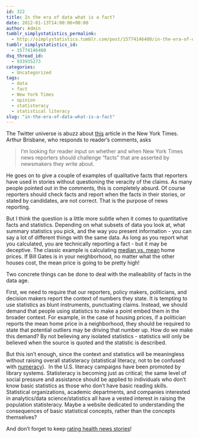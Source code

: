 ```yaml
---
id: 322
title: In the era of data what is a fact?
date: 2012-01-13T14:00:06+00:00
author: Admin
tumblr_simplystatistics_permalink:
  - http://simplystatistics.tumblr.com/post/15774146480/in-the-era-of-data-what-is-a-fact
tumblr_simplystatistics_id:
  - 15774146480
dsq_thread_id:
  - 933935273
categories:
  - Uncategorized
tags:
  - data
  - fact
  - New York Times
  - opinion
  - statisteracy
  - statistical literacy
slug: "in-the-era-of-data-what-is-a-fact"
---
```

The Twitter universe is abuzz about <a href="http://publiceditor.blogs.nytimes.com/2012/01/12/should-the-times-be-a-truth-vigilante/?pagewanted=all" target="_blank">this</a> article in the New York Times. Arthur Brisbane, who responds to reader&#8217;s comments, asks 

> <span>I’m looking for reader input on whether and when New York Times news reporters should challenge “facts” that are asserted by newsmakers they write about.</span>

<span>He goes on to give a couple of examples of qualitative facts that reporters have used in stories without questioning the veracity of the claims. </span>As many people pointed out in the comments, this is completely absurd. Of course reporters should check facts and report when the facts in their stories, or stated by candidates, are not correct. That is the purpose of news reporting. 

But I think the question is a little more subtle when it comes to quantitative facts and statistics. Depending on what subsets of data you look at, what summary statistics you pick, and the way you present information - you can say a lot of different things with the same data. As long as you report what you calculated, you are technically reporting a fact - but it may be deceptive. The classic example is calculating <a href="http://en.wikipedia.org/wiki/Real_estate_pricing" target="_blank">median vs. mean</a> home prices. If Bill Gates is in your neighborhood, no matter what the other houses cost, the mean price is going to be pretty high! 

Two concrete things can be done to deal with the malleability of facts in the data age.

First, we need to require that our reporters, policy makers, politicians, and decision makers report the context of numbers they state. It is tempting to use statistics as blunt instruments, punctuating claims. Instead, we should demand that people using statistics to make a point embed them in the broader context. For example, in the case of housing prices, if a politician reports the mean home price in a neighborhood, they should be required to state that potential outliers may be driving that number up. How do we make this demand? By not believing any isolated statistics - statistics will only be believed when the source is quoted and the statistic is described.  

But this isn&#8217;t enough, since the context and statistics will be meaningless without raising overall statisteracy (statistical literacy, not to be confused with <a href="http://en.wikipedia.org/wiki/Numeracy" target="_blank">numeracy</a>).  In the U.S. literacy campaigns have been promoted by library systems. Statisteracy is becoming just as critical; the same level of social pressure and assistance should be applied to individuals who don&#8217;t know basic statistics as those who don&#8217;t have basic reading skills. Statistical organizations, academic departments, and companies interested in analytics/data science/statistics all have a vested interest in raising the population statisteracy. Maybe a website dedicated to understanding the consequences of basic statistical concepts, rather than the concepts themselves?

And don&#8217;t forget to keep <a href="http://simplystatistics.tumblr.com/post/15669033251/healthnewsrater" target="_blank">rating health news stories</a>!
